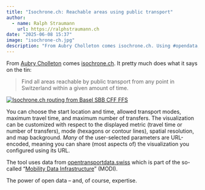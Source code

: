 ```yaml
---
title: "Isochrone.ch: Reachable areas using public transport"
author:
  - name: Ralph Straumann
    url: https://ralphstraumann.ch
date: "2025-06-08 15:37"
image: "isochrone-ch.jpg"
description: "From Aubry Cholleton comes isochrone.ch. Using #opendata, this website lets you find all areas reachable by #publictransport from any point in #Switzerland within a given amount of time and other parameters of your choosing."'
---
```


From [Aubry Cholleton](https://www.aubry.io/) comes [isochrone.ch](https://www.isochrone.ch). It pretty much does what it says on the tin:

> Find all areas reachable by public transport from any point in Switzerland within a given amount of time.

[![Isochrone.ch routing from Basel SBB CFF FFS](isochrone-ch-preview.jpg "Isochrone.ch routing from Basel SBB CFF FFS")](https://www.isochrone.ch/?maxDuration=14400&maxTransfers=6&origin=Parent8500010)

You can choose the start location and time, allowed transport modes, maximum travel time, and maximum number of transfers. The visualization can be customized with respect to the displayed metric (travel time or number of transfers), mode (hexagons or contour lines), spatial resolution, and map background. *Many* of the user-selected parameters are URL-encoded, meaning you can share (most aspects of) the visualization you configured using its URL.

The tool uses data from [opentransportdata.swiss](https://opentransportdata.swiss) which is part of the so-called "[Mobility Data Infrastructure](https://www.bav.admin.ch/bav/en/home/general-topics/modi.html)" (MODI). 

The power of open data – and, of course, expertise.